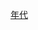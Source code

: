 {{Decade in country category|19|8|中國|亞洲}}
{{Commons category|China in the 1980s}}

[[Category:中华人民共和国编年史|年代]]